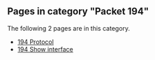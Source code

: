 <!-- DO NOT EDIT BELOW THIS LINE, OR CHANGE THIS COMMENT, CODE AUTOMATICALLY GENERATED BY category.sh -->
== '''Pages in category "Packet 194"''' ==
The following 2 pages are in this category.
* [[194 Protocol]]
* [[194 Show interface]]
